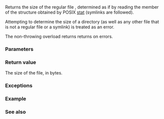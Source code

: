 {{cpp/experimental/fs/title|file_size}}
{{cpp/experimental/fs/navbar}}
{{dcl begin}}
{{dcl header|experimental/filesystem}}
{{dcl|num=1|since=fs_ts|1=
std::uintmax_t file_size( const path&amp; p );
std::uintmax_t file_size( const path&amp; p, error_code&amp; ec );
}}
{{dcl end}}

Returns the size of the regular file {{c|p}}, determined as if by reading the {{tt|st_size}} member of the structure obtained by POSIX [https://pubs.opengroup.org/onlinepubs/9699919799/functions/stat.html stat] (symlinks are followed).

Attempting to determine the size of a directory (as well as any other file that is not a regular file or a symlink) is treated as an error.

The non-throwing overload returns returns {{c|-1}} on errors.

===Parameters===
{{par begin}}
{{par|p|path to examine}}
{{par|ec|out-parameter for error reporting in the non-throwing overload}}
{{par end}}

===Return value===
The size of the file, in bytes.

===Exceptions===
{{cpp/experimental/fs/error_handling|p}}

===Example===
{{example
|code=
#include &lt;experimental/filesystem&gt;
#include &lt;fstream&gt;
#include &lt;iostream&gt;
namespace fs = std::experimental::filesystem;

int main()
{
    fs::path p = fs::current_path() / "example.bin";
    std::ofstream(p).put('a'); // create file of size 1
    std::cout &lt;&lt; "File size = " &lt;&lt; fs::file_size(p) &lt;&lt; '\n';
    fs::remove(p);
    
    try
    {
        fs::file_size("/dev"); // attempt to get size of a directory
    }
    catch (fs::filesystem_error&amp; e)
    {
        std::cout &lt;&lt; e.what() &lt;&lt; '\n';
    }        
}
|p=true
|output=
File size = 1
filesystem error: cannot get file size: Is a directory [/dev]
}}

===See also===
{{dsc begin}}
{{dsc inc|cpp/experimental/fs/dsc resize_file}}
{{dsc inc|cpp/experimental/fs/dsc space}}
{{dsc end}}